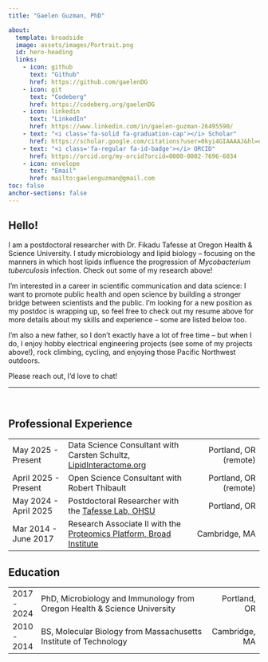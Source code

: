 ```yaml
---
title: "Gaelen Guzman, PhD"

about:
  template: broadside
  image: assets/images/Portrait.png
  id: hero-heading
  links:
    - icon: github
      text: "Github"
      href: https://github.com/gaelenDG
    - icon: git
      text: "Codeberg"
      href: https://codeberg.org/gaelenDG
    - icon: linkedin
      text: "LinkedIn"
      href: https://www.linkedin.com/in/gaelen-guzman-26495590/
    - text: "<i class='fa-solid fa-graduation-cap'></i> Scholar"
      href: https://scholar.google.com/citations?user=0kyi4GIAAAAJ&hl=en 
    - text: "<i class='fa-regular fa-id-badge'></i> ORCID"
      href: https://orcid.org/my-orcid?orcid=0000-0002-7696-6034
    - icon: envelope
      text: "Email"
      href: mailto:gaelenguzman@gmail.com
toc: false
anchor-sections: false
---
```


:::{#hero-heading}
## Hello!

I am a postdoctoral researcher with Dr. Fikadu Tafesse at Oregon Health & Science University. I study microbiology and lipid biology -- focusing on the manners in which host lipids influence the progression of *Mycobacterium tuberculosis* infection. Check out some of my research above!

I'm interested in a career in scientific communication and data science: I want to promote public health and open science by building a stronger bridge between scientists and the public. I'm looking for a new position as my postdoc is wrapping up, so feel free to check out my resume above for more details about my skills and experience -- some are listed below too.

I'm also a new father, so I don't exactly have a lot of free time -- but when I do, I enjoy hobby electrical engineering projects (see some of my projects above!), rock climbing, cycling, and enjoying those Pacific Northwest outdoors.

Please reach out, I'd love to chat!
:::

<hr>
<br>

## <i class='fa-regular fa-briefcase'></i> Professional Experience

|  |  |  | 
|:-----|:------------|-------:|
| [May 2025 - Present]{.small-text} | Data Science Consultant with Carsten Schultz, [LipidInteractome.org](https://lipidinteractome.org){target="_blank"} | [<i class="fa-regular fa-location-dot"></i> Portland, OR (remote)]{.small-text} |
| [April 2025 - Present]{.small-text} | Open Science Consultant with Robert Thibault | [<i class="fa-regular fa-location-dot"></i> Portland, OR (remote)]{.small-text} |
| [May 2024 - April 2025]{.small-text} | Postdoctoral Researcher with the [Tafesse Lab, OHSU](https://www.tafesselab.com){target="_blank"} | [<i class="fa-regular fa-location-dot"></i> Portland, OR]{.small-text} |
| [Mar 2014 - June 2017]{.small-text} | Research Associate II with the [Proteomics Platform, Broad Institute](https://www.broadinstitute.org/proteomics){target="_blank"} | [<i class="fa-regular fa-location-dot"></i> Cambridge, MA]{.small-text} |

## <i class="fa-regular fa-book-open"></i> Education

|  |  |  | 
|:---|:-------------------------|-----:|
| [2017 - 2024]{.small-text} | PhD, Microbiology and Immunology from Oregon Health & Science University | [<i class="fa-regular fa-location-dot"></i> Portland, OR]{.small-text} |
| [2010 - 2014]{.small-text} | BS, Molecular Biology from Massachusetts Institute of Technology | [<i class="fa-regular fa-location-dot"></i> Cambridge, MA]{.small-text} |

